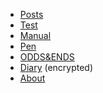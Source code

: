 - [Posts](/posts)  
- [Test](/test)
- [Manual](/manual) 
- [Pen](/pen)  
- [ODDS&ENDS](/odds-and-ends)
- [Diary](/diary) (encrypted)
- [About](/about)
